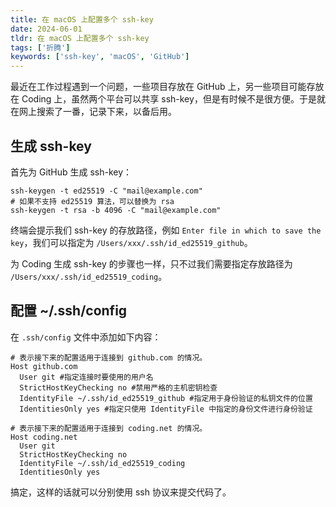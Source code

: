 ```yaml
---
title: 在 macOS 上配置多个 ssh-key
date: 2024-06-01
tldr: 在 macOS 上配置多个 ssh-key
tags: ['折腾']
keywords: ['ssh-key', 'macOS', 'GitHub']
---
```


最近在工作过程遇到一个问题，一些项目存放在 GitHub 上，另一些项目可能存放在 Coding 上，虽然两个平台可以共享 ssh-key，但是有时候不是很方便。于是就在网上搜索了一番，记录下来，以备后用。

## 生成 ssh-key

首先为 GitHub 生成 ssh-key：

```shell
ssh-keygen -t ed25519 -C "mail@example.com"
# 如果不支持 ed25519 算法，可以替换为 rsa
ssh-keygen -t rsa -b 4096 -C "mail@example.com"
```

终端会提示我们 ssh-key 的存放路径，例如 `Enter file in which to save the key`，我们可以指定为 `/Users/xxx/.ssh/id_ed25519_github`。


为 Coding 生成 ssh-key 的步骤也一样，只不过我们需要指定存放路径为 `/Users/xxx/.ssh/id_ed25519_coding`。

## 配置 ~/.ssh/config

在 `.ssh/config` 文件中添加如下内容：

```shell
# 表示接下来的配置适用于连接到 github.com 的情况。
Host github.com
  User git #指定连接时要使用的用户名
  StrictHostKeyChecking no #禁用严格的主机密钥检查
  IdentityFile ~/.ssh/id_ed25519_github #指定用于身份验证的私钥文件的位置
  IdentitiesOnly yes #指定只使用 IdentityFile 中指定的身份文件进行身份验证

# 表示接下来的配置适用于连接到 coding.net 的情况。
Host coding.net
  User git
  StrictHostKeyChecking no
  IdentityFile ~/.ssh/id_ed25519_coding
  IdentitiesOnly yes
```

搞定，这样的话就可以分别使用 ssh 协议来提交代码了。
